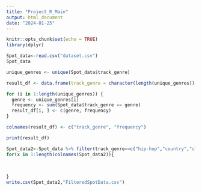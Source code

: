 ```yaml
---
title: "Project_R_Main"
output: html_document
date: "2024-01-25"
---
```


```r
knitr::opts_chunk$set(echo = TRUE)
library(dplyr)
```

```r
Spot_data<-read.csv("dataset.csv")
Spot_data
```
```r

unique_genres <- unique(Spot_data$track_genre)

result_df <- data.frame(track_genre = character(length(unique_genres)), frequency = integer(length(unique_genres)))

for (i in 1:length(unique_genres)) {
  genre <- unique_genres[i]
  frequency <- sum(Spot_data$track_genre == genre)
  result_df[i, ] <- c(genre, frequency)
}

colnames(result_df) <- c("track_genre", "frequency")

print(result_df)

```

```r
Spot_data2<-Spot_data %>% filter(track_genre==c("hip-hop","country","classical"))
for(x in 1:length(colnames(Spot_data2)){
  
  
  
}
write.csv(Spot_data2,"FilteredSpotData.csv")
```

